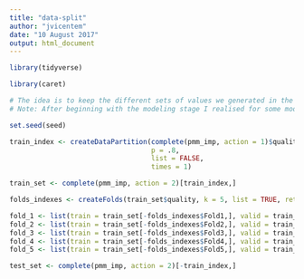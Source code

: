 ```yaml
---
title: "data-split"
author: "jvicentem"
date: "10 August 2017"
output: html_document
---
```


```r
library(tidyverse)

library(caret)
```

```r
# The idea is to keep the different sets of values we generated in the missing data imputation stage. I'm gonna stick with the Predictive Mean Matching method.
# Note: After beginning with the modeling stage I realised for some models the goal written in the line above isn't possible so I'm sticking with the second set only which is the one I used for PCA.

set.seed(seed)

train_index <- createDataPartition(complete(pmm_imp, action = 1)$quality, 
                                   p = .8, 
                                   list = FALSE, 
                                   times = 1)

train_set <- complete(pmm_imp, action = 2)[train_index,]

folds_indexes <- createFolds(train_set$quality, k = 5, list = TRUE, returnTrain = FALSE)

fold_1 <- list(train = train_set[-folds_indexes$Fold1,], valid = train_set[folds_indexes$Fold1,])
fold_2 <- list(train = train_set[-folds_indexes$Fold2,], valid = train_set[folds_indexes$Fold2,])
fold_3 <- list(train = train_set[-folds_indexes$Fold3,], valid = train_set[folds_indexes$Fold3,])
fold_4 <- list(train = train_set[-folds_indexes$Fold4,], valid = train_set[folds_indexes$Fold4,])
fold_5 <- list(train = train_set[-folds_indexes$Fold5,], valid = train_set[folds_indexes$Fold5,])

test_set <- complete(pmm_imp, action = 2)[-train_index,]
```

